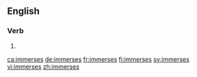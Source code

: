 ==English==

===Verb===
{{head|en|verb form}}

# {{en-third-person singular of|immerse}}

[[ca:immerses]]
[[de:immerses]]
[[fr:immerses]]
[[fi:immerses]]
[[sv:immerses]]
[[vi:immerses]]
[[zh:immerses]]